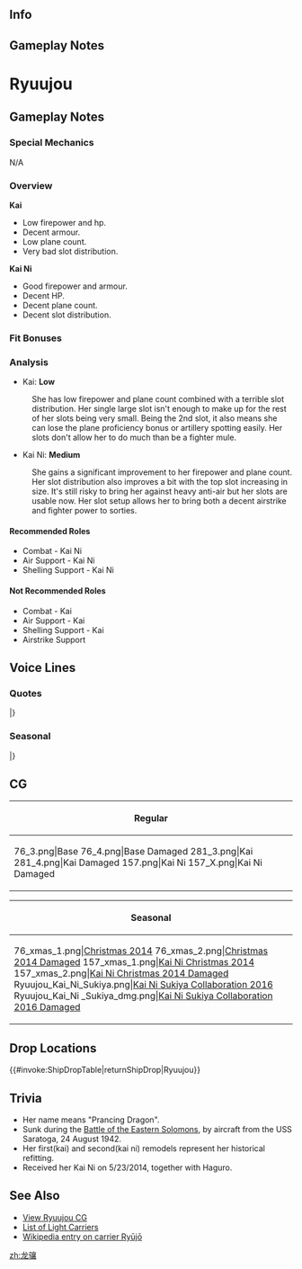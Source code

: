 ==Info==
{{KanmusuInfo|ID=030}}
{{KanmusuInfo|ID=030a}}
{{KanmusuInfo|ID=157}}

==Gameplay Notes==
=Ryuujou=
==Gameplay Notes==
===Special Mechanics===
N/A

===Overview===
'''Kai'''
* Low firepower and hp.
* Decent armour.
* Low plane count.
* Very bad slot distribution.

'''Kai Ni'''
* Good firepower and armour.
* Decent HP.
* Decent plane count.
* Decent slot distribution.

===Fit Bonuses===
{{:{{BASEPAGENAME}}/Equipment Bonuses}}
{{clear}}

===Analysis===
* Kai: '''Low'''
: She has low firepower and plane count combined with a terrible slot distribution. Her single large slot isn't enough to make up for the rest of her slots being very small. Being the 2nd slot, it also means she can lose the plane proficiency bonus or artillery spotting easily. Her slots don't allow her to do much than be a fighter mule.

* Kai Ni: '''Medium'''
: She gains a significant improvement to her firepower and plane count. Her slot distribution also improves a bit with the top slot increasing in size. It's still risky to bring her against heavy anti-air but her slots are usable now. Her slot setup allows her to bring both a decent airstrike and fighter power to sorties. 

====Recommended Roles====
* Combat - Kai Ni
* Air Support - Kai Ni
* Shelling Support - Kai Ni

====Not Recommended Roles====
* Combat - Kai
* Air Support - Kai
* Shelling Support - Kai
* Airstrike Support

==Voice Lines==
===Quotes===
{{ShipquoteHeader}}
{{ShipquoteKai
|scenario = Introduction
|origin = 軽空母、龍驤や。独特なシルエットでしょ？でも、艦載機を次々繰り出す、ちゃーんとした空母なんや。期待してや！
|translation = I'm the light carrier, Ryuujou. Don't I have a unique silhouette? But I'm a proper carrier that can launch planes in succession. Look forward to it!<ref>She had a [https://en.wikipedia.org/wiki/Flush_deck flush deck] with no island superstructure which no other IJN carrier had and was shared with few other carriers due to safety and design issues.</ref>
|audio = Ryuujou_Intro.ogg
}}
{{ShipquoteKai
|scenario = Library
|origin = 軽空母だけど、結構歴戦の空母なんよ、うち。
ああ、あの岩手沖での第四艦隊事件のこと？
あれはきつかったー波浪で艦橋圧壊…いや、ホントありえへん。
|translation = Even though I'm a light carrier, I've had a long and illustrious service record.
Ah, about the 4th Fleet Incident off Iwate?<ref>She was one of the many ships caught up in the [https://en.wikipedia.org/wiki/4th_Fleet_(Imperial_Japanese_Navy)#The_Fourth_Fleet_Incident Fourth Fleet Incident] that revealed design flaws in current IJN warships.</ref>
That was pretty rough, the waves crushed my bridge... Yeah, it was really unbelievable.<ref>She suffered damage to her bridge, flight deck and superstructure and her hangar was flooded.</ref>
|audio = Ryuujou_Library.ogg
}}
{{ShipquoteKai
|scenario = Secretary 1
|origin = なぁに？
|translation = What is it?
|audio = Ryuujou_Secretary_1.ogg
}}
{{ShipquoteKai
|scenario = Secretary 2
|origin = ええと。キミィ、あんまりさわんないで！
|translation = Ummm. Please don't touch me so much!
|audio = Ryuujou_Secretary_2.ogg
}}
{{ShipquoteKai
|scenario = Secretary 3
|origin = あのさぁ、なんなのさっきから。まぁいいんだけどさ。艦載機の整備手伝ってよ。
|translation = So, about what I said to you just now. Well, I didn't mean it. So come help me with maintaining these planes.
|audio = Ryuujou_Secretary_3.ogg
}}
{{ShipquoteKai
|scenario = Secretary Idle
|kai = yes
|origin = あぁー、何や…その…うち……。…あぁ、別にいいんや！退屈しとるわけやないで…？
|translation = Aah, what's... that... I... Ah, it's nothing! Don't you get bored at all...?
|audio = RyuujouKai-Idle.mp3
}}
{{ShipquoteKai
|scenario = Wedding
|origin = あのさ…キミ、うちの事どう思ってるの？まあ、いいんやけどね。ちょっちさ気になって。あぁいい、いい！ごめん…
|translation = So... what do you really think of me? Well, it's fine if you don't want to tell me. I was just a bit curious. Ah, it's nothing! Sorry...
|audio = Ryuujou_Wedding.ogg
}}
{{ShipquoteKai
|scenario = Player's Score
|origin = なぁんか……届いてるみたいよ。知らないけど。
|translation = Looks like... something has come for you. I don't know what it is.
|audio = Ryuujou_Show_Player_Score.ogg
}}
{{ShipquoteKai
|scenario = Joining the Fleet
|origin = 空母機動艦隊、出撃するでー！
|translation = Carrier Task Force, sortieing~!
|audio = Ryuujou_Joining_Fleet.ogg
}}
{{ShipquoteKai
|scenario = Equipment 1
|origin = ほっほー……ウチのこと、大切に思ってくれてるん？それはちょっち嬉しいなぁ♪<ref>Shared with Supply before Kai.</ref>
|translation = Hoho~... Do you really think that much of me? I'm a bit happy about that♪
|audio = Ryuujou_Equipment_1.ogg
}}
{{ShipquoteKai
|scenario = Equipment 2
|origin = ありがとう♪これで赤城や加賀にも負けないかな？って……そりゃ無理か、あはははは……
|translation = Thank you♪ Will I be able to best Akagi and Kaga now? Eh... I guess that's still impossible, Ahahaha...
|audio = Ryuujou_Equipment_2.ogg
}}
{{ShipquoteKai
|scenario = Equipment 3
|origin = いってみよう！<ref>Shared with Secretary Married.</ref>
|translation = Let's do this!
|audio = Ryuujou_Equipment_3.ogg
}}
{{ShipquoteKai
|scenario = Supply
|kai = yes
|origin = ほぉ～う、補給はマジで嬉しいなぁ～。
|translation = Hoh~, I'm really happy for the supplies~
|audio = RyuujouKai-Supply.mp3
}}
{{ShipquoteKai
|scenario = Docking (Minor Damage)
|origin = うーん…… ちょっちうち、入院するわ.
|translation = Yeah... I'm going to be laid up for a while.
|audio = Ryuujou_Docking_Minor.ogg
}}
{{ShipquoteKai
|scenario = Docking (Major Damage)
|origin = このまんまだと、ちょっち戦闘は無理だし…… ごめんね、休むよ。有給休暇、ってやつ？
|translation = I can't really fight like this... Sorry, I'll need to rest. Something like a paid vacation?
|audio = Ryuujou_Docking_Moderate.ogg
}}
{{ShipquoteKai
|scenario = Construction
|origin = おぉぅ、新しい船が出来たみたいだよ！いってみよう！
|translation = Oooh, looks like a new ship has arrived! Let's go meet her!
|audio = Ryuujou_Ship_Construction.ogg
}}
{{ShipquoteKai
|scenario = Returning from Sortie
|origin = 艦隊が帰投したよ。お疲れやね！
|translation = The fleet has returned to port. Good work!
|audio = Ryuujou_Sortie_Return.ogg
}}
{{ShipquoteKai
|scenario = Starting a Sortie
|origin = ウチがいるから、これが主力艦隊やね！
|translation = This is the main fleet because I'm here!
|audio = Ryuujou_Sortie_Start.ogg
}}
{{ShipquoteKai
|scenario = Starting a Battle
|origin = さぁ仕切るで！攻撃隊、発進！
|translation = Let's do this! Attack Corps, take off!
|audio = Ryuujou_Battle_Start.ogg
}}
{{ShipquoteKai
|scenario = Attack
|origin = 艦載機のみんなぁー、お仕事お仕事ー！
|translation = All you planes, it's time to get to work!
|audio = Ryuujou_Attack.ogg
}}
{{ShipquoteKai
|scenario = Air Battle
|origin = ソロモン海のようにはいかないよ、っと！
|translation = This won't go like the Solomon Sea!<ref>She was sunk during the [https://en.wikipedia.org/wiki/Battle_of_the_Eastern_Solomons Battle of the Eastern Solomons] by an airstrike from the USS Saratoga.</ref>
|audio = Ryuujou_Air_Battle.ogg
}}
{{ShipquoteKai
|scenario = Night Battle
|origin = よし、一気に決めるで！
|translation = Alright, let's settle this!
|audio = Ryuujou_Night_Battle.ogg
}}
{{ShipquoteKai
|scenario = MVP
|origin = ぃやったぁー！！やったで！ウチ大活躍や！褒めて褒めてぇ！
|translation = Alright~! I did it! I'm the greatest! Praise me, praise me!
|audio = Ryuujou_MVP.ogg
}}
{{ShipquoteKai
|scenario = Minor Damage 1
|origin = こらあかーん！
|translation = Oh no!
|audio = Ryuujou_Minor_Damage_1.ogg
}}
{{ShipquoteKai
|scenario = Minor Damage 2
|origin = いってて！ふぇえ……これはマズいでぇ！
|translation = Owow! Whoa... This is bad!
|audio = Ryuujou_Minor_Damage_2.ogg
}}
{{ShipquoteKai
|scenario = Major Damage
|origin = あっかーん！ちょっちピンチすぎやー！
|translation = No! I'm in a bit of a pinch!
|audio = Ryuujou_Moderate_Damage.ogg
}}
{{ShipquoteKai
|scenario = Sunk
|origin = ウチ…ちょっち…疲れたわ……ごめん…
|translation = I'm... a bit... tired now... Sorry...
|audio = Ryuujou_Sunk.ogg
}}
|} <references/>

{{clear}}

===Seasonal===
{{SeasonalHeaderOld}}
{{SeasonalQuote
|scenario = [[Seasonal/Second_Anniversary|2nd Anniversary]]
|origin = 偉いこっちゃ、二周年やで！偉いこっちゃで！
|translation =	Wow, it’s the 2nd anniversary! Wow oh wow!
|audio = 030_Ryuujyou_2ndAnniv.mp3
|notes = 
}}
{{SeasonalQuote
|scenario = [[Seasonal/Mid_Summer_Season_Update|Midsummer 2015]]
|origin = めっちゃ夏や…じりじりしとる…。ウチの甲板で目玉焼きが焼けそうやでぇ…
|translation =	It’s definitely summer… It’s blistering… You can fry an egg on my flight deck…
|audio = Ryuujou_Mid_Summer.ogg
|notes =
}}
{{SeasonalQuote
|scenario = [[Seasonal/Christmas_2015|Christmas 2015]]
|origin = 司令官、メリクリや！クリスマス衣装、可愛いやろ！そうやろ、そうやろ！飴ちゃんあげるで！
|translation =	Merry Christmas, Commander! Isn’t my Christmas outfit cute! Isn’t it, isn’t it! I’ll give you some candy!
|audio = Ryuujou_Christmas_2015_Sec1.ogg
|notes =
}}
{{SeasonalQuote
|scenario = [[Seasonal/End_of_Year_2015|End of Year 2015]]
|origin = 年末や！あれこれせんとな！忙しゅうってかなわんわ！とりあえず大掃除やで！
|translation =	It’s the end of the year! So much to do! I’m going to be so busy! I’ll start with the spring cleaning first!
|audio = Ryuujou_Year_End_2015_Sec1.ogg
|notes = 
}}
{{SeasonalQuote
|scenario = [[Seasonal/New_Year_2016|New Year 2016]]
|origin = 司令官、あけおめや。今年もよろしゅな！
|translation =	Happy New Year, Commander. Take care of me this year!
|audio = Ryuujou_New_Years_Day_2016.ogg
|notes = 
}}
{{SeasonalQuote
|scenario = [[Seasonal/Valentine%27s_Day_2016|Valentine’s Day 2016]]
|origin = 司令官、こ、これ、うち、一生懸命作った、「チョコレート」っちゅう奴や。甘いもん嫌いやったら別…に…や。もう食っとる!?…どや？ おいしい？…うぅ、お、おいしいって言えや～！
|translation =	Th-this is the “chocolate” I did my best to make, Commander. I don’t really know if you like… sweet things… but..You already ate them!? …Well? Are they good? …Ngh, t-tell me!
|audio = Ryuujou_Valentine_Sec1.ogg
|notes = 
}}
{{SeasonalQuote
|scenario = [[Seasonal/White_Day_2016|White Day 2016]]
|origin = なんや？これ、お返し？うちに？あぁ、めっちゃうれしいで！ありがとうな！
|translation =	What’s this? Is this a return gift? For me? Ah, I’m really happy! Thank you!
|audio = Ryuujou_White_Day_2016.ogg
|notes = 
}}
{{SeasonalQuote
|scenario = [[Seasonal/Third_Anniversary|3rd Anniversary]]
|origin = えらいこっちゃ！三周年やで！めでたい、めでたい！えらいこっちゃ！
|translation =	This is amazing! It’s the 3rd Anniversary! This is really great! It really is!
|audio = Ryuujou_3rd_Anniversary_Sec1.mp3
|notes = 
}}
{{SeasonalQuote
|scenario = [[Seasonal/Early_Summer_2016|Early Summer 2016]]
|origin = さぁ、そろそろ今年も夏が来るで！うちもいつか、イケてる水着で砂浜ブイブイ言わせちゃるでぇ！みとけよ！…あぁ…いつかなぁ…
|translation =	Well now, summer is almost here again! Somday I’m going to wear a sexy swimsuit and prance around on the beach! Just wait and see! …Ah… Someday…
|audio = Ryuujou_Early_Summer_Sec1_2016.ogg
|notes = 
}}
{{SeasonalQuote
|scenario = [[Seasonal/Autumn_2016|Autumn 2016]]
|origin = よっしゃぁ！夏を完全に乗り切ったでぇ。これでうちは無敵や。無敵の大航空母艦様やで！矢でも魚雷でも持ってこい！あははは…は…はぁ…
|translation =	Alriiiight! I managed to get all the way through summer. Now I’m invincible. I’m the great invincible aircraft carrier! Arrows or torpedoes; I can take them all on! Ahahaha…ha…haaa…
|audio = Ryuujou_Autumn_2016_Sec1.mp3
|notes = 
}}
{{SeasonalQuote
|scenario = [[Seasonal/Saury_2016|Saury Festival 2016]]
|origin = ほーほぅ、秋刀魚漁の支援やな？上空直掩は、うちにまかしとき！秋刀魚かぁ…あいつも好きそうだなぁ…せや、今度焼いて持ってったろ！うん！
|translation =	Hoh ho, support for saury fishing? Leave the air cover to me! They really like… saury… I know, let’s grill some too! Yup!
|audio = Ryuujou_Sec1_Saury_2016.mp3
|notes = 
}}
{{SeasonalQuote
|scenario = [[Seasonal/Autumn_2016|Autumn 2016]]
|origin = ふん、これがインポートもんの有名なワインってやつかいな？ちくっと飲んだろ。ングングング…とぅ、いけるやんかぁ！って、そこの新入り重巡、ここで脱いだらあかんで！
|translation =	Hmmm, is this that famous imported wine? Gimme a bit. *gulggulggulg*… Whoo, not bad! Hey you, that new heavy cruiser, you can’t strip here!
|audio = Ryuujou_MidAutumn_2016_Sec1.mp3
|notes = 
}}
{{SeasonalQuote
|scenario = [[Seasonal/Fourth_Anniversary|4th Anniversary]]
|origin = えらいこっちゃ！ほんにえらいこっちゃで！うちらついに四周年やって！えらいこっちゃでどないしよぉ！
|translation =	Hot damn! This is amazin’! It’s our 4th Anniversary! It’s so amazin’ I’m speechless!
|audio = Ryuujou_4th_Anniversary_Sec1_2017.mp3
|notes = 
}}
{{SeasonalQuote
|scenario = [[Seasonal/Fifth_Anniversary|5th Anniversary]]
|origin = えらいこっちゃ！えらいこっちゃで！うちら、ついについに五周年や！ほんまにえらいこっちゃで。どうなんしような？
|translation =	This is huge! This is really huge! It’s finally our 5th Anniversary! This really is a big deal. What should I do?
|audio = Ryuujou_5th_Anniversary_Sec1.mp3
|notes = 
}}
|}<references/>

{{clear}}

==CG==
{| class="mw-collapsible mw-collapsed wikitable" style="width: 100%;"
!Regular
|-
|<gallery>
76_3.png|Base
76_4.png|Base Damaged
281_3.png|Kai
281_4.png|Kai Damaged
157.png|Kai Ni
157_X.png|Kai Ni Damaged
</gallery>
|}

{| class="mw-collapsible mw-collapsed wikitable" style="width: 100%;"
!Seasonal
|-
|<gallery>
76_xmas_1.png|[[Seasonal/Christmas_2014|Christmas 2014]]
76_xmas_2.png|[[Seasonal/Christmas_2014|Christmas 2014 Damaged]]
157_xmas_1.png|[[Seasonal/Christmas_2014|Kai Ni Christmas 2014]]
157_xmas_2.png|[[Seasonal/Christmas_2014|Kai Ni Christmas 2014 Damaged]]
Ryuujou_Kai_Ni_Sukiya.png|[[Seasonal/White_Day_2016|Kai Ni Sukiya Collaboration 2016]]
Ryuujou_Kai_Ni _Sukiya_dmg.png|[[Seasonal/White_Day_2016|Kai Ni Sukiya Collaboration 2016 Damaged]]
</gallery>
|}

<!--===KanColle Kai Animations===
{| class="mw-collapsible mw-collapsed wikitable"
|-
! KanColle Kai Animation for Ryuujou Kai Ni
|-
|<gallery>
KanMusu 157 battle animation.gif| Kai Ni Battle Animation
KanMusu 157 Loop Animation.gif| Kai Ni Looping Animation
KanMusu 157 Homeport Animation.gif | Kai Ni HomePort Animation
KanMusu 157 Secret Animatiion.gif | Kan Ni Secret Animation
</gallery>
|}-->

== Drop Locations ==
{{#invoke:ShipDropTable|returnShipDrop|Ryuujou}}

==Trivia==
*Her name means "Prancing Dragon".
*Sunk during the [[wikipedia:Battle of the Eastern Solomons |Battle of the Eastern Solomons]], by aircraft from the USS Saratoga, 24 August 1942.
*Her first(kai) and second(kai ni) remodels represent her historical refitting.
* Received her Kai Ni on 5/23/2014, together with Haguro.

==See Also==
*[[{{PAGENAME}}/Gallery|View Ryuujou CG ]]
*[[EliteCVL|List of Light Carriers]]
*[[wikipedia:Japanese aircraft carrier Ryūjō|Wikipedia entry on carrier Ryūjō]]
{{shiplist}}
[[zh:龙骧]]